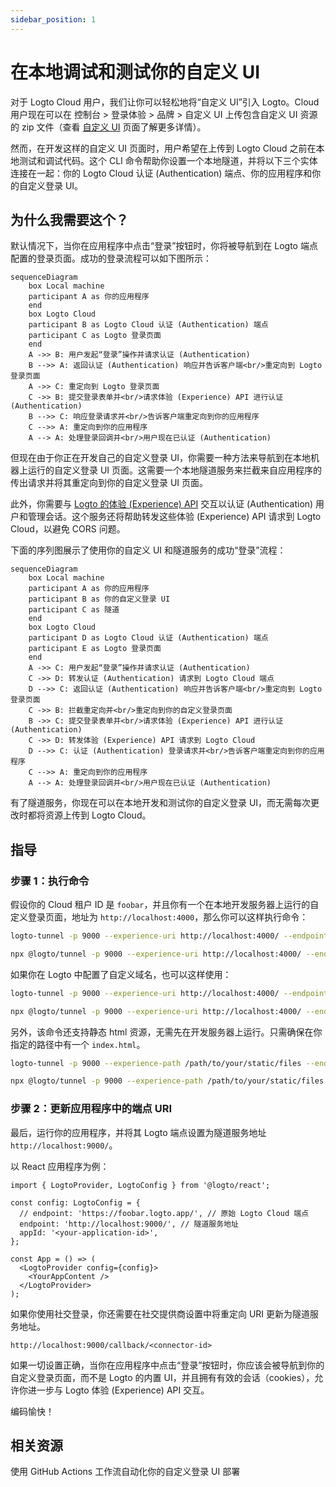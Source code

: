 ```yaml
---
sidebar_position: 1
---
```



# 在本地调试和测试你的自定义 UI

对于 Logto Cloud 用户，我们让你可以轻松地将“自定义 UI”引入 Logto。Cloud 用户现在可以在 <CloudLink to="/sign-in-experience/branding">控制台 > 登录体验 > 品牌 > 自定义 UI</CloudLink> 上传包含自定义 UI 资源的 zip 文件（查看 [自定义 UI](/customization/bring-your-ui) 页面了解更多详情）。

然而，在开发这样的自定义 UI 页面时，用户希望在上传到 Logto Cloud 之前在本地测试和调试代码。这个 CLI 命令帮助你设置一个本地隧道，并将以下三个实体连接在一起：你的 Logto Cloud 认证 (Authentication) 端点、你的应用程序和你的自定义登录 UI。

## 为什么我需要这个？

默认情况下，当你在应用程序中点击“登录”按钮时，你将被导航到在 Logto 端点配置的登录页面。成功的登录流程可以如下图所示：

```mermaid
sequenceDiagram
    box Local machine
    participant A as 你的应用程序
    end
    box Logto Cloud
    participant B as Logto Cloud 认证 (Authentication) 端点
    participant C as Logto 登录页面
    end
    A ->> B: 用户发起“登录”操作并请求认证 (Authentication)
    B -->> A: 返回认证 (Authentication) 响应并告诉客户端<br/>重定向到 Logto 登录页面
    A ->> C: 重定向到 Logto 登录页面
    C ->> B: 提交登录表单并<br/>请求体验 (Experience) API 进行认证 (Authentication)
    B -->> C: 响应登录请求并<br/>告诉客户端重定向到你的应用程序
    C -->> A: 重定向到你的应用程序
    A --> A: 处理登录回调并<br/>用户现在已认证 (Authentication)
```

但现在由于你正在开发自己的自定义登录 UI，你需要一种方法来导航到在本地机器上运行的自定义登录 UI 页面。这需要一个本地隧道服务来拦截来自应用程序的传出请求并将其重定向到你的自定义登录 UI 页面。

此外，你需要与 [Logto 的体验 (Experience) API](https://openapi.logto.io/group/endpoint-experience) 交互以认证 (Authentication) 用户和管理会话。这个服务还将帮助转发这些体验 (Experience) API 请求到 Logto Cloud，以避免 CORS 问题。

下面的序列图展示了使用你的自定义 UI 和隧道服务的成功“登录”流程：

```mermaid
sequenceDiagram
    box Local machine
    participant A as 你的应用程序
    participant B as 你的自定义登录 UI
    participant C as 隧道
    end
    box Logto Cloud
    participant D as Logto Cloud 认证 (Authentication) 端点
    participant E as Logto 登录页面
    end
    A ->> C: 用户发起“登录”操作并请求认证 (Authentication)
    C ->> D: 转发认证 (Authentication) 请求到 Logto Cloud 端点
    D -->> C: 返回认证 (Authentication) 响应并告诉客户端<br/>重定向到 Logto 登录页面
    C ->> B: 拦截重定向并<br/>重定向到你的自定义登录页面
    B ->> C: 提交登录表单并<br/>请求体验 (Experience) API 进行认证 (Authentication)
    C ->> D: 转发体验 (Experience) API 请求到 Logto Cloud
    D -->> C: 认证 (Authentication) 登录请求并<br/>告诉客户端重定向到你的应用程序
    C -->> A: 重定向到你的应用程序
    A --> A: 处理登录回调并<br/>用户现在已认证 (Authentication)
```

有了隧道服务，你现在可以在本地开发和测试你的自定义登录 UI，而无需每次更改时都将资源上传到 Logto Cloud。

## 指导

### 步骤 1：执行命令

假设你的 Cloud 租户 ID 是 `foobar`，并且你有一个在本地开发服务器上运行的自定义登录页面，地址为 `http://localhost:4000`，那么你可以这样执行命令：

<Tabs groupId="cmd">

  <TabItem value="cli" label="CLI">

```bash
logto-tunnel -p 9000 --experience-uri http://localhost:4000/ --endpoint https://foobar.logto.app/
```

  </TabItem>
  <TabItem value="npx" label="npx">

```bash
npx @logto/tunnel -p 9000 --experience-uri http://localhost:4000/ --endpoint https://foobar.logto.app/
```

  </TabItem>

</Tabs>

如果你在 Logto 中配置了自定义域名，也可以这样使用：

<Tabs groupId="cmd">

  <TabItem value="cli" label="CLI">

```bash
logto-tunnel -p 9000 --experience-uri http://localhost:4000/ --endpoint https://your.custom.domain/
```

  </TabItem>
  <TabItem value="npx" label="npx">

```bash
npx @logto/tunnel -p 9000 --experience-uri http://localhost:4000/ --endpoint https://your.custom.domain/
```

  </TabItem>

</Tabs>

另外，该命令还支持静态 html 资源，无需先在开发服务器上运行。只需确保在你指定的路径中有一个 `index.html`。

<Tabs groupId="cmd">

  <TabItem value="cli" label="CLI">

```bash
logto-tunnel -p 9000 --experience-path /path/to/your/static/files --endpoint https://foobar.logto.app/
```

  </TabItem>
  <TabItem value="npx" label="npx">

```bash
npx @logto/tunnel -p 9000 --experience-path /path/to/your/static/files --endpoint https://foobar.logto.app/
```

  </TabItem>

</Tabs>

### 步骤 2：更新应用程序中的端点 URI

最后，运行你的应用程序，并将其 Logto 端点设置为隧道服务地址 `http://localhost:9000/`。

以 React 应用程序为例：

```tsx title=App.tsx
import { LogtoProvider, LogtoConfig } from '@logto/react';

const config: LogtoConfig = {
  // endpoint: 'https://foobar.logto.app/', // 原始 Logto Cloud 端点
  endpoint: 'http://localhost:9000/', // 隧道服务地址
  appId: '<your-application-id>',
};

const App = () => (
  <LogtoProvider config={config}>
    <YourAppContent />
  </LogtoProvider>
);
```

如果你使用社交登录，你还需要在社交提供商设置中将重定向 URI 更新为隧道服务地址。

```
http://localhost:9000/callback/<connector-id>
```

如果一切设置正确，当你在应用程序中点击“登录”按钮时，你应该会被导航到你的自定义登录页面，而不是 Logto 的内置 UI，并且拥有有效的会话（cookies），允许你进一步与 Logto 体验 (Experience) API 交互。

编码愉快！

## 相关资源

<Url href="https://blog.logto.io/automate-custom-sign-in-ui-deployment-with-github-actions">
  使用 GitHub Actions 工作流自动化你的自定义登录 UI 部署
</Url>
